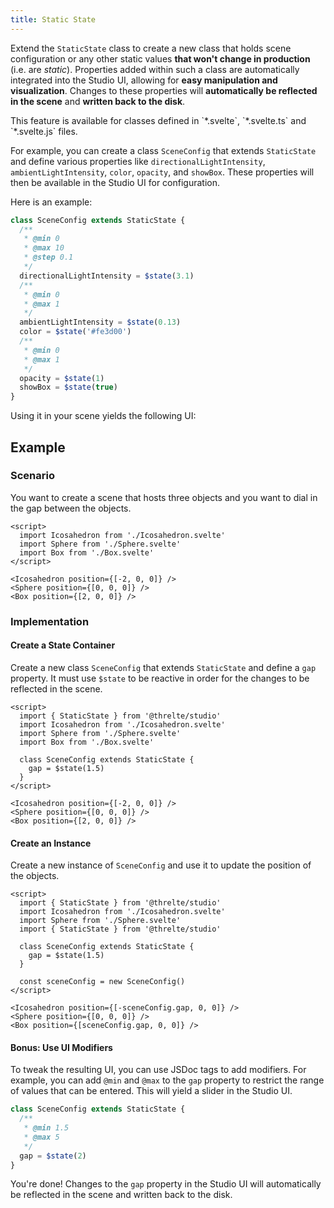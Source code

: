 ```yaml
---
title: Static State
---
```


Extend the `StaticState` class to create a new class that holds scene
configuration or any other static values **that won't change in production**
(i.e. are _static_). Properties added within such a class are automatically
integrated into the Studio UI, allowing for **easy manipulation and
visualization**. Changes to these properties will **automatically be reflected
in the scene** and **written back to the disk**.

<Tip type="info">
  This feature is available for classes defined in `*.svelte`, `*.svelte.ts` and `*.svelte.js`
  files.
</Tip>

For example, you can create a class `SceneConfig` that extends `StaticState` and
define various properties like `directionalLightIntensity`,
`ambientLightIntensity`, `color`, `opacity`, and `showBox`. These properties will then be
available in the Studio UI for configuration.

Here is an example:

```ts
class SceneConfig extends StaticState {
  /**
   * @min 0
   * @max 10
   * @step 0.1
   */
  directionalLightIntensity = $state(3.1)
  /**
   * @min 0
   * @max 1
   */
  ambientLightIntensity = $state(0.13)
  color = $state('#fe3d00')
  /**
   * @min 0
   * @max 1
   */
  opacity = $state(1)
  showBox = $state(true)
}
```

Using it in your scene yields the following UI:

<Example
  path="studio/static-state"
  hideStackblitz
  showFile="Scene.svelte"
/>

## Example

### Scenario

You want to create a scene that hosts three objects and you want to dial in the
gap between the objects.

```svelte title="Scene.svelte"
<script>
  import Icosahedron from './Icosahedron.svelte'
  import Sphere from './Sphere.svelte'
  import Box from './Box.svelte'
</script>

<Icosahedron position={[-2, 0, 0]} />
<Sphere position={[0, 0, 0]} />
<Box position={[2, 0, 0]} />
```

### Implementation

#### Create a State Container

Create a new class `SceneConfig` that extends `StaticState` and define a
`gap` property. It must use `$state` to be reactive in order for the
changes to be reflected in the scene.

```svelte title="Scene.svelte" {2,7-9}+
<script>
  import { StaticState } from '@threlte/studio'
  import Icosahedron from './Icosahedron.svelte'
  import Sphere from './Sphere.svelte'
  import Box from './Box.svelte'

  class SceneConfig extends StaticState {
    gap = $state(1.5)
  }
</script>

<Icosahedron position={[-2, 0, 0]} />
<Sphere position={[0, 0, 0]} />
<Box position={[2, 0, 0]} />
```

#### Create an Instance

Create a new instance of `SceneConfig` and use it to update the position of the
objects.

```svelte title="Scene.svelte" {11}+ {14-18}m
<script>
  import { StaticState } from '@threlte/studio'
  import Icosahedron from './Icosahedron.svelte'
  import Sphere from './Sphere.svelte'
  import { StaticState } from '@threlte/studio'

  class SceneConfig extends StaticState {
    gap = $state(1.5)
  }

  const sceneConfig = new SceneConfig()
</script>

<Icosahedron position={[-sceneConfig.gap, 0, 0]} />
<Sphere position={[0, 0, 0]} />
<Box position={[sceneConfig.gap, 0, 0]} />
```

#### Bonus: Use UI Modifiers

To tweak the resulting UI, you can use JSDoc tags to add modifiers. For example,
you can add `@min` and `@max` to the `gap` property to restrict the range of
values that can be entered. This will yield a slider in the Studio UI.

```ts {2-5}+
class SceneConfig extends StaticState {
  /**
   * @min 1.5
   * @max 5
   */
  gap = $state(2)
}
```

You're done! Changes to the `gap` property in the Studio UI will automatically be
reflected in the scene and written back to the disk.

<Example
  path="studio/static-state-gap"
  hideStackblitz
  showFile="Scene.svelte"
/>
